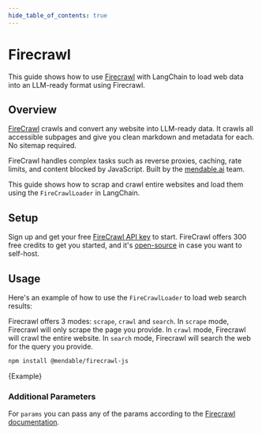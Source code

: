 ```yaml
---
hide_table_of_contents: true
---
```


# Firecrawl

This guide shows how to use [Firecrawl](https://firecrawl.dev) with LangChain to load web data into an LLM-ready format using Firecrawl.

## Overview

[FireCrawl](https://firecrawl.dev) crawls and convert any website into LLM-ready data. It crawls all accessible subpages and give you clean markdown and metadata for each. No sitemap required.

FireCrawl handles complex tasks such as reverse proxies, caching, rate limits, and content blocked by JavaScript. Built by the [mendable.ai](https://mendable.ai) team.

This guide shows how to scrap and crawl entire websites and load them using the `FireCrawlLoader` in LangChain.

## Setup

Sign up and get your free [FireCrawl API key](https://firecrawl.dev) to start. FireCrawl offers 300 free credits to get you started, and it's [open-source](https://github.com/mendableai/firecrawl) in case you want to self-host.

## Usage

Here's an example of how to use the `FireCrawlLoader` to load web search results:

Firecrawl offers 3 modes: `scrape`, `crawl` and `search`. In `scrape` mode, Firecrawl will only scrape the page you provide. In `crawl` mode, Firecrawl will crawl the entire website. In `search` mode, Firecrawl will search the web for the query you provide.


```bash npm2yarn
npm install @mendable/firecrawl-js
```

<CodeBlock language="typescript">{Example}</CodeBlock>

### Additional Parameters

For `params` you can pass any of the params according to the [Firecrawl documentation](https://docs.firecrawl.dev).
